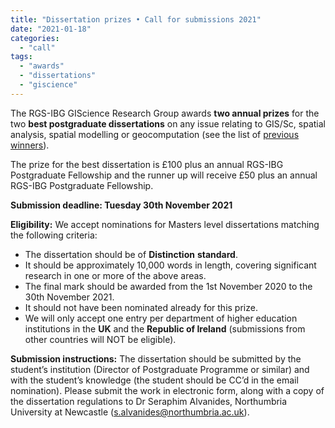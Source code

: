 ```yaml
---
title: "Dissertation prizes • Call for submissions 2021"
date: "2021-01-18"
categories: 
  - "call"
tags: 
  - "awards"
  - "dissertations"
  - "giscience"
---
```


The RGS-IBG GIScience Research Group awards **two annual prizes** for the two **best postgraduate dissertations** on any issue relating to GIS/Sc, spatial analysis, spatial modelling or geocomputation (see the list of [previous winners](https://geoinfo.science/dissertation-prizes/)).

The prize for the best dissertation is £100 plus an annual RGS-IBG Postgraduate Fellowship and the runner up will receive £50 plus an annual RGS-IBG Postgraduate Fellowship.

**Submission deadline: Tuesday 30th November 2021**

**Eligibility:** We accept nominations for Masters level dissertations matching the following criteria:

- The dissertation should be of **Distinction** **standard**.
- It should be approximately 10,000 words in length, covering significant research in one or more of the above areas. 
- The final mark should be awarded from the 1st November 2020 to the 30th November 2021.
- It should not have been nominated already for this prize.
- We will only accept one entry per department of higher education institutions in the **UK** and the **Republic of Ireland** (submissions from other countries will NOT be eligible).

**Submission instructions:** The dissertation should be submitted by the student's institution (Director of Postgraduate Programme or similar) and with the student’s knowledge (the student should be CC'd in the email nomination). Please submit the work in electronic form, along with a copy of the dissertation regulations to Dr Seraphim Alvanides, Northumbria University at Newcastle ([s.alvanides@northumbria.ac.uk](mailto:s.alvanides@northumbria.ac.uk)).
